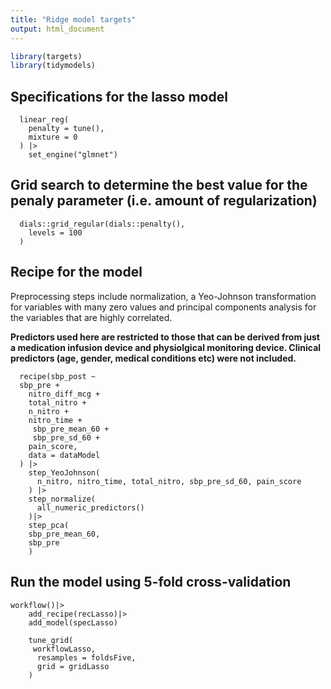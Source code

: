 ```yaml
---
title: "Ridge model targets"
output: html_document
---
```


```r
library(targets)
library(tidymodels)
```

## Specifications for the lasso model

```targets
  linear_reg(
    penalty = tune(),
    mixture = 0
  ) |>
    set_engine("glmnet")
```

## Grid search to determine the best value for the penaly parameter (i.e. amount of regularization)

```targets
  dials::grid_regular(dials::penalty(),
    levels = 100
  )
```

## Recipe for the model

Preprocessing steps include normalization, a Yeo-Johnson transformation for variables with many zero values and principal components analysis for the variables that are highly correlated.

**Predictors used here are restricted to those that can be derived from just a medication infusion device and physiolgical monitoring device. Clinical predictors (age, gender, medical conditions etc) were not included.**

```targets
  recipe(sbp_post ~
  sbp_pre +
    nitro_diff_mcg +
    total_nitro +
    n_nitro +
    nitro_time +
     sbp_pre_mean_60 +
     sbp_pre_sd_60 +
    pain_score,
    data = dataModel
  ) |>
    step_YeoJohnson(
      n_nitro, nitro_time, total_nitro, sbp_pre_sd_60, pain_score
    ) |>
    step_normalize(
      all_numeric_predictors()
    )|>
    step_pca(
    sbp_pre_mean_60,
    sbp_pre
    )
```

## Run the model using 5-fold cross-validation

```targets
workflow()|>
    add_recipe(recLasso)|>
    add_model(specLasso)
```

```targets
    tune_grid(
     workflowLasso,
      resamples = foldsFive,
      grid = gridLasso
    )
```


